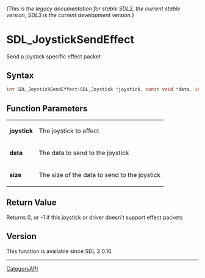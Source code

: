 ====== (This is the legacy documentation for stable SDL2, the current stable version; SDL3 is the current development version.) ======
= SDL_JoystickSendEffect =

Send a joystick specific effect packet 

== Syntax ==

<syntaxhighlight lang='c'>
int SDL_JoystickSendEffect(SDL_Joystick *joystick, const void *data, int size);
</syntaxhighlight>

== Function Parameters ==

{|
|'''joystick'''
|The joystick to affect
|-
|'''data'''
|The data to send to the joystick
|-
|'''size'''
|The size of the data to send to the joystick
|}

== Return Value ==

Returns 0, or -1 if this joystick or driver doesn't support effect packets

== Version ==

This function is available since SDL 2.0.16.

----
[[CategoryAPI]]


